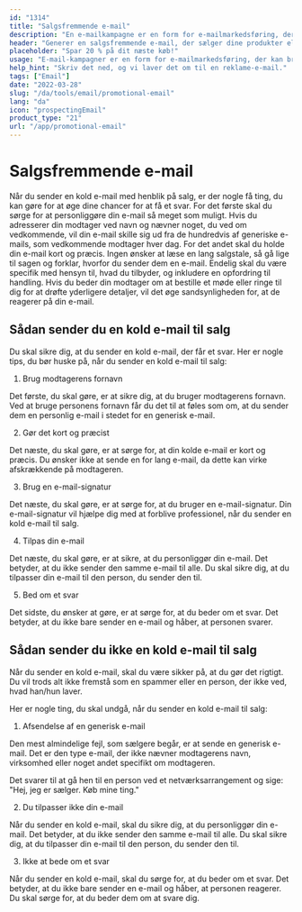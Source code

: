 ```yaml
---
id: "1314"
title: "Salgsfremmende e-mail"
description: "En e-mailkampagne er en form for e-mailmarkedsføring, der bruges til at promovere produkter eller tjenester. E-mailkampagner sendes ofte til en liste af abonnenter, og de kan bruges til at promovere salg, begivenheder eller nye produkter. E-mailkampagner kan også bruges til at opbygge relationer med kunder eller til at skabe loyalitet."
header: "Generer en salgsfremmende e-mail, der sælger dine produkter eller tjenester."
placeholder: "Spar 20 % på dit næste køb!"
usage: "E-mail-kampagner er en form for e-mailmarkedsføring, der kan bruges til at promovere salg, begivenheder eller nye produkter. Følgende generator kan hjælpe dig med at designe og brainstrom en kampagne-e-mail, der er tæt på dit brand."
help_hint: "Skriv det ned, og vi laver det om til en reklame-e-mail."
tags: ["Email"]
date: "2022-03-28"
slug: "/da/tools/email/promotional-email"
lang: "da"
icon: "prospectingEmail"
product_type: "21"
url: "/app/promotional-email"
---
```


# Salgsfremmende e-mail

Når du sender en kold e-mail med henblik på salg, er der nogle få ting, du kan gøre for at øge dine chancer for at få et svar. For det første skal du sørge for at personliggøre din e-mail så meget som muligt. Hvis du adresserer din modtager ved navn og nævner noget, du ved om vedkommende, vil din e-mail skille sig ud fra de hundredvis af generiske e-mails, som vedkommende modtager hver dag. For det andet skal du holde din e-mail kort og præcis. Ingen ønsker at læse en lang salgstale, så gå lige til sagen og forklar, hvorfor du sender dem en e-mail. Endelig skal du være specifik med hensyn til, hvad du tilbyder, og inkludere en opfordring til handling. Hvis du beder din modtager om at bestille et møde eller ringe til dig for at drøfte yderligere detaljer, vil det øge sandsynligheden for, at de reagerer på din e-mail.

## Sådan sender du en kold e-mail til salg

Du skal sikre dig, at du sender en kold e-mail, der får et svar. Her er nogle tips, du bør huske på, når du sender en kold e-mail til salg:

1. Brug modtagerens fornavn

Det første, du skal gøre, er at sikre dig, at du bruger modtagerens fornavn. Ved at bruge personens fornavn får du det til at føles som om, at du sender dem en personlig e-mail i stedet for en generisk e-mail.

2. Gør det kort og præcist

Det næste, du skal gøre, er at sørge for, at din kolde e-mail er kort og præcis. Du ønsker ikke at sende en for lang e-mail, da dette kan virke afskrækkende på modtageren.

3. Brug en e-mail-signatur

Det næste, du skal gøre, er at sørge for, at du bruger en e-mail-signatur. Din e-mail-signatur vil hjælpe dig med at forblive professionel, når du sender en kold e-mail til salg.

4. Tilpas din e-mail

Det næste, du skal gøre, er at sikre, at du personliggør din e-mail. Det betyder, at du ikke sender den samme e-mail til alle. Du skal sikre dig, at du tilpasser din e-mail til den person, du sender den til.

5. Bed om et svar

Det sidste, du ønsker at gøre, er at sørge for, at du beder om et svar. Det betyder, at du ikke bare sender en e-mail og håber, at personen svarer.

## Sådan sender du ikke en kold e-mail til salg

Når du sender en kold e-mail, skal du være sikker på, at du gør det rigtigt. Du vil trods alt ikke fremstå som en spammer eller en person, der ikke ved, hvad han/hun laver.

Her er nogle ting, du skal undgå, når du sender en kold e-mail til salg:

1. Afsendelse af en generisk e-mail

Den mest almindelige fejl, som sælgere begår, er at sende en generisk e-mail. Det er den type e-mail, der ikke nævner modtagerens navn, virksomhed eller noget andet specifikt om modtageren.

Det svarer til at gå hen til en person ved et netværksarrangement og sige: "Hej, jeg er sælger. Køb mine ting."

2. Du tilpasser ikke din e-mail

Når du sender en kold e-mail, skal du sikre dig, at du personliggør din e-mail. Det betyder, at du ikke sender den samme e-mail til alle. Du skal sikre dig, at du tilpasser din e-mail til den person, du sender den til.

3. Ikke at bede om et svar

Når du sender en kold e-mail, skal du sørge for, at du beder om et svar. Det betyder, at du ikke bare sender en e-mail og håber, at personen reagerer. Du skal sørge for, at du beder dem om at svare dig.
